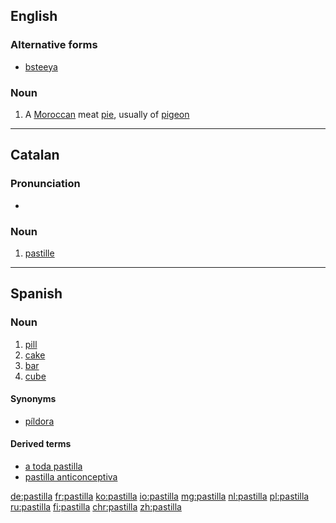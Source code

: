 ==English==

===Alternative forms===
* [[bsteeya]]

===Noun===
{{en-noun}}

# A [[Moroccan]] meat [[pie]], usually of [[pigeon]]

----

==Catalan==

===Pronunciation===
* {{rhymes|iʎa|lang=ca}}

===Noun===
{{ca-noun|f}}

# [[pastille]]

----

==Spanish==

===Noun===
{{es-noun|f}}

# [[pill]]
# [[cake]] {{gloss|block of a dense material}}
# [[bar]] {{gloss|block of soap or chocolate}}
# [[cube]] {{gloss|cube of stock}}

====Synonyms====
* {{sense|pill}} [[píldora]]

====Derived terms====
* [[a toda pastilla]]
* [[pastilla anticonceptiva]]

[[de:pastilla]]
[[fr:pastilla]]
[[ko:pastilla]]
[[io:pastilla]]
[[mg:pastilla]]
[[nl:pastilla]]
[[pl:pastilla]]
[[ru:pastilla]]
[[fi:pastilla]]
[[chr:pastilla]]
[[zh:pastilla]]